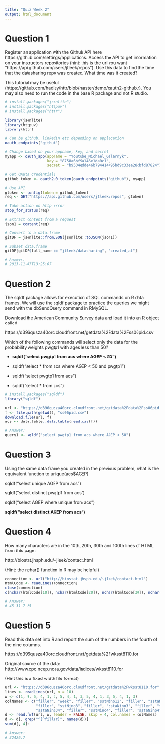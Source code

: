 ```yaml
---
title: "Quiz Week 2"
output: html_document
---
```


# Question 1
Register an application with the Github API here https://github.com/settings/applications. Access the API to get information on your instructors repositories (hint: this is the url you want "https://api.github.com/users/jtleek/repos"). Use this data to find the time that the datasharing repo was created. What time was it created?

This tutorial may be useful (https://github.com/hadley/httr/blob/master/demo/oauth2-github.r). You may also need to run the code in the base R package and not R studio.

```r
# install.packages("jsonlite")
# install.packages("httpuv")
# install.packages("httr")

library(jsonlite)
library(httpuv)
library(httr)

# Can be github, linkedin etc depending on application
oauth_endpoints("github")

# Change based on your appname, key, and secret 
myapp <- oauth_app(appname = "Youtube_Michael_Galarnyk",
                   key = "8758a6bf9a146e1da0c1",
                   secret = "b9504edde46b794414495bd9c33ea28cbfd87824")

# Get OAuth credentials
github_token <- oauth2.0_token(oauth_endpoints("github"), myapp)

# Use API
gtoken <- config(token = github_token)
req <- GET("https://api.github.com/users/jtleek/repos", gtoken)

# Take action on http error
stop_for_status(req)

# Extract content from a request
json1 = content(req)

# Convert to a data.frame
gitDF = jsonlite::fromJSON(jsonlite::toJSON(json1))

# Subset data.frame
gitDF[gitDF$full_name == "jtleek/datasharing", "created_at"] 

# Answer: 
# 2013-11-07T13:25:07
```

# Question 2

The sqldf package allows for execution of SQL commands on R data frames. We will use the sqldf package to practice the queries we might send with the dbSendQuery command in RMySQL.

Download the American Community Survey data and load it into an R object called


https://d396qusza40orc.cloudfront.net/getdata%2Fdata%2Fss06pid.csv

Which of the following commands will select only the data for the probability weights pwgtp1 with ages less than 50?


- **sqldf("select pwgtp1 from acs where AGEP < 50")**


- sqldf("select * from acs where AGEP < 50 and pwgtp1")


- sqldf("select pwgtp1 from acs")


- sqldf("select * from acs")

```r
# install.packages("sqldf")
library("sqldf")

url <- "https://d396qusza40orc.cloudfront.net/getdata%2Fdata%2Fss06pid.csv"
f <- file.path(getwd(), "ss06pid.csv")
download.file(url, f)
acs <- data.table::data.table(read.csv(f))

# Answer: 
query1 <- sqldf("select pwgtp1 from acs where AGEP < 50")
```

# Question 3

Using the same data frame you created in the previous problem, what is the equivalent function to unique(acs$AGEP)


sqldf("select unique AGEP from acs")


sqldf("select distinct pwgtp1 from acs")


sqldf("select AGEP where unique from acs")


**sqldf("select distinct AGEP from acs")**


# Question 4

How many characters are in the 10th, 20th, 30th and 100th lines of HTML from this page:

http://biostat.jhsph.edu/~jleek/contact.html

(Hint: the nchar() function in R may be helpful)

```r
connection <- url("http://biostat.jhsph.edu/~jleek/contact.html")
htmlCode <- readLines(connection)
close(connection)
c(nchar(htmlCode[10]), nchar(htmlCode[20]), nchar(htmlCode[30]), nchar(htmlCode[100]))

# Answer: 
# 45 31 7 25
```

# Question 5
Read this data set into R and report the sum of the numbers in the fourth of the nine columns.

https://d396qusza40orc.cloudfront.net/getdata%2Fwksst8110.for

Original source of the data: http://www.cpc.ncep.noaa.gov/data/indices/wksst8110.for

(Hint this is a fixed width file format)

```r
url <- "https://d396qusza40orc.cloudfront.net/getdata%2Fwksst8110.for"
lines <- readLines(url, n = 10)
w <- c(1, 9, 5, 4, 1, 3, 5, 4, 1, 3, 5, 4, 1, 3, 5, 4, 1, 3)
colNames <- c("filler", "week", "filler", "sstNino12", "filler", "sstaNino12", 
              "filler", "sstNino3", "filler", "sstaNino3", "filler", "sstNino34", "filler", 
              "sstaNino34", "filler", "sstNino4", "filler", "sstaNino4")
d <- read.fwf(url, w, header = FALSE, skip = 4, col.names = colNames)
d <- d[, grep("^[^filler]", names(d))]
sum(d[, 4])

# Answer: 
# 32426.7
```
